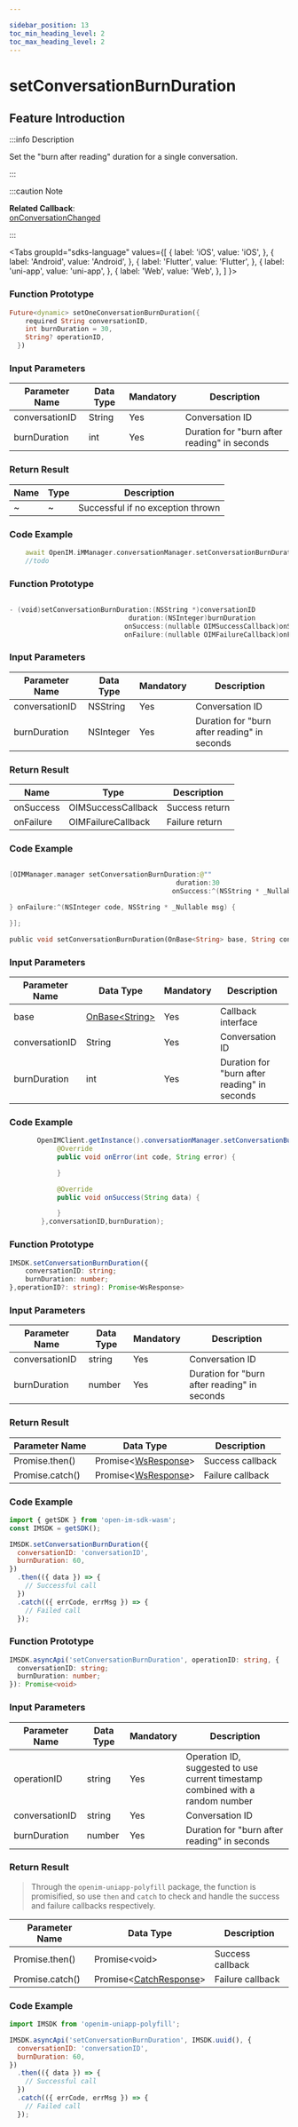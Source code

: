 ```yaml
---

sidebar_position: 13
toc_min_heading_level: 2
toc_max_heading_level: 2
---
```


# setConversationBurnDuration

## Feature Introduction

:::info Description

Set the "burn after reading" duration for a single conversation.

:::

:::caution Note

**Related Callback**:      
[onConversationChanged](/callback/onConversationChanged.mdx)

:::

<Tabs
groupId="sdks-language"
values={[
{ label: 'iOS', value: 'iOS', },
{ label: 'Android', value: 'Android', },
{ label: 'Flutter', value: 'Flutter', },
{ label: 'uni-app', value: 'uni-app', },
{ label: 'Web', value: 'Web', },
]
}>

<TabItem value="Flutter">

### Function Prototype

```dart showLineNumbers
Future<dynamic> setOneConversationBurnDuration({
    required String conversationID,
    int burnDuration = 30,
    String? operationID,
  })
```

### Input Parameters

| Parameter Name | Data Type | Mandatory | Description     |
| -------------- | --------- | --------- | --------------- |
| conversationID | String    | Yes       | Conversation ID |
| burnDuration   | int      | Yes       | Duration for "burn after reading" in seconds |

### Return Result

| Name | Type | Description                 |
| ---- | ---- | ---------------------------- |
| ~    | ~    | Successful if no exception thrown |

### Code Example

```dart showLineNumbers
    await OpenIM.iMManager.conversationManager.setConversationBurnDuration(conversationID: conversationID);
    //todo
```

</TabItem>

<TabItem value="iOS">

### Function Prototype

```swift showLineNumbers

- (void)setConversationBurnDuration:(NSString *)conversationID
                              duration:(NSInteger)burnDuration
                             onSuccess:(nullable OIMSuccessCallback)onSuccess
                             onFailure:(nullable OIMFailureCallback)onFailure;

```

### Input Parameters

| Parameter Name | Data Type | Mandatory | Description                          |
| -------------- | --------- | --------- | ------------------------------------ |
| conversationID | NSString  | Yes       | Conversation ID                      |
| burnDuration   | NSInteger | Yes       | Duration for "burn after reading" in seconds |

### Return Result

| Name      | Type                | Description   |
| --------- | ------------------- | ------------- |
| onSuccess | OIMSuccessCallback  | Success return |
| onFailure | OIMFailureCallback  | Failure return |

### Code Example

```swift showLineNumbers

[OIMManager.manager setConversationBurnDuration:@""
                                          duration:30
                                         onSuccess:^(NSString * _Nullable data) {

} onFailure:^(NSInteger code, NSString * _Nullable msg) {

}];

```

</TabItem>

<TabItem value="Android">

```dart showLineNumbers
public void setConversationBurnDuration(OnBase<String> base, String conversationID, int burnDuration)
```

### Input Parameters

| Parameter Name | Data Type                                      | Mandatory | Description                          |
| -------------- | ----------------------------------------------- | --------- | ------------------------------------ |
| base           | [OnBase<String\>](/callback/onBase.mdx) | Yes       | Callback interface                   |
| conversationID | String                                          | Yes       | Conversation ID                      |
| burnDuration   | int                                             | Yes       | Duration for "burn after reading" in seconds |

### Code Example

```java showLineNumbers
       OpenIMClient.getInstance().conversationManager.setConversationBurnDuration(new OnBase<String>() {
            @Override
            public void onError(int code, String error) {

            }

            @Override
            public void onSuccess(String data) {

            }
        },conversationID,burnDuration);
```

</TabItem>

<TabItem value="Web">

### Function Prototype

```ts showLineNumbers
IMSDK.setConversationBurnDuration({
    conversationID: string;
    burnDuration: number;
},operationID?: string): Promise<WsResponse>
```

### Input Parameters

| Parameter Name | Data Type | Mandatory | Description                          |
| -------------- | --------- | --------- | ------------------------------------ |
| conversationID | string   | Yes       | Conversation ID                      |
| burnDuration   | number   | Yes       | Duration for "burn after reading" in seconds |

### Return Result

| Parameter Name | Data Type                                      | Description        |
| -------------- | ----------------------------------------------- | ------------------ |
| Promise.then() | Promise<[WsResponse](/class/response.mdx)\> | Success callback   |
| Promise.catch() | Promise<[WsResponse](/class/response.mdx)\> | Failure callback   |

### Code Example

```js showLineNumbers
import { getSDK } from 'open-im-sdk-wasm';
const IMSDK = getSDK();

IMSDK.setConversationBurnDuration({
  conversationID: 'conversationID',
  burnDuration: 60,
})
  .then(({ data }) => {
    // Successful call
  })
  .catch(({ errCode, errMsg }) => {
    // Failed call
  });
```

</TabItem>

<TabItem value="uni-app">

### Function Prototype

```ts showLineNumbers
IMSDK.asyncApi('setConversationBurnDuration', operationID: string, {
  conversationID: string;
  burnDuration: number;
}): Promise<void>
```

### Input Parameters

| Parameter Name | Data Type | Mandatory | Description                          |
| -------------- | --------- | --------- | ------------------------------------ |
| operationID    | string   | Yes       | Operation ID, suggested to use current timestamp combined with a random number |
| conversationID | string   | Yes       | Conversation ID                      |
| burnDuration   | number   | Yes       | Duration for "burn after reading" in seconds |

### Return Result



> Through the `openim-uniapp-polyfill` package, the function is promisified, so use `then` and `catch` to check and handle the success and failure callbacks respectively.

| Parameter Name | Data Type                                       | Description        |
| -------------- | ----------------------------------------------- | ------------------ |
| Promise.then() | Promise<void\>                                 | Success callback   |
| Promise.catch() | Promise<[CatchResponse](/class/response.mdx)\> | Failure callback   |

### Code Example

```js showLineNumbers
import IMSDK from 'openim-uniapp-polyfill';

IMSDK.asyncApi('setConversationBurnDuration', IMSDK.uuid(), {
  conversationID: 'conversationID',
  burnDuration: 60,
})
  .then(({ data }) => {
    // Successful call
  })
  .catch(({ errCode, errMsg }) => {
    // Failed call
  });
```

</TabItem>

</Tabs>